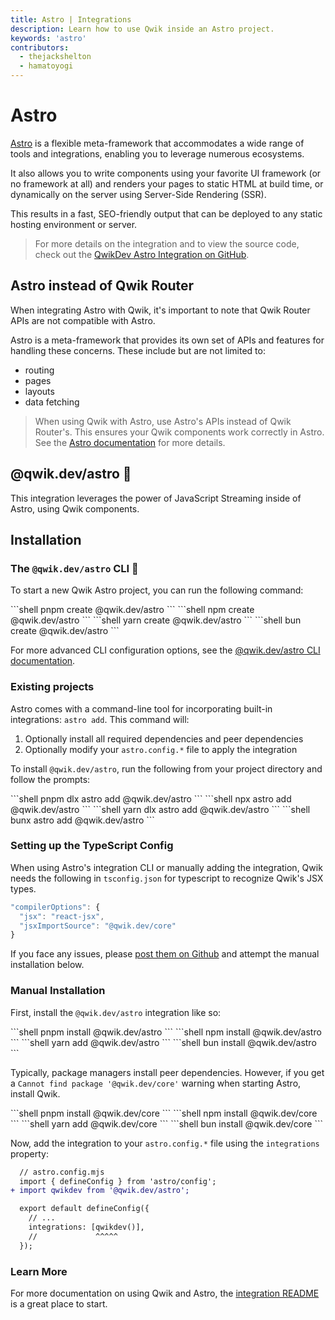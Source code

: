```yaml
---
title: Astro | Integrations
description: Learn how to use Qwik inside an Astro project.
keywords: 'astro'
contributors:
  - thejackshelton
  - hamatoyogi
---
```



# Astro

[Astro](https://astro.build/) is a flexible meta-framework that accommodates a wide range of tools and integrations, enabling you to leverage numerous ecosystems.

It also allows you to write components using your favorite UI framework (or no framework at all) and renders your pages to static HTML at build time, or dynamically on the server using Server-Side Rendering (SSR). 

This results in a fast, SEO-friendly output that can be deployed to any static hosting environment or server.

> For more details on the integration and to view the source code, check out the [QwikDev Astro Integration on GitHub](https://github.com/QwikDev/astro).

## Astro instead of Qwik Router

When integrating Astro with Qwik, it's important to note that Qwik Router APIs are not compatible with Astro. 

Astro is a meta-framework that provides its own set of APIs and features for handling these concerns. 
These include but are not limited to:
- routing 
- pages
- layouts
- data fetching

> When using Qwik with Astro, use Astro's APIs instead of Qwik Router's. This ensures your Qwik components work correctly in Astro. See the [Astro documentation](https://docs.astro.build) for more details.

## @qwik.dev/astro 💜

This integration leverages the power of JavaScript Streaming inside of Astro, using Qwik components.

## Installation

### The `@qwik.dev/astro` CLI 🦾

To start a new Qwik Astro project, you can run the following command:

  <PackageManagerTabs>
  <span q:slot="pnpm">
  ```shell
  pnpm create @qwik.dev/astro
  ```
  </span>
  <span q:slot="npm">
  ```shell
  npm create @qwik.dev/astro
  ```
  </span>
  <span q:slot="yarn">
  ```shell
  yarn create @qwik.dev/astro
  ```
  </span>
  <span q:slot="bun">
  ```shell
  bun create @qwik.dev/astro
  ```
  </span>
  </PackageManagerTabs>

  For more advanced CLI configuration options, see the [@qwik.dev/astro CLI documentation](https://github.com/QwikDev/astro/blob/main/libs/create-qwikdev-astro/README.md).


### Existing projects

Astro comes with a command-line tool for incorporating built-in integrations: `astro add`. This command will:

1. Optionally install all required dependencies and peer dependencies
2. Optionally modify your `astro.config.*` file to apply the integration

To install `@qwik.dev/astro`, run the following from your project directory and follow the prompts:

<PackageManagerTabs>
<span q:slot="pnpm">
```shell
pnpm dlx astro add @qwik.dev/astro
```
</span>
<span q:slot="npm">
```shell
npx astro add @qwik.dev/astro
```
</span>
<span q:slot="yarn">
```shell
yarn dlx astro add @qwik.dev/astro
```
</span>
<span q:slot="bun">
```shell
bunx astro add @qwik.dev/astro
```
</span>
</PackageManagerTabs>

### Setting up the TypeScript Config

When using Astro's integration CLI or manually adding the integration, Qwik needs the following in `tsconfig.json` for typescript to recognize Qwik's JSX types.

```ts
"compilerOptions": {
  "jsx": "react-jsx",
  "jsxImportSource": "@qwik.dev/core"
}
```

If you face any issues, please [post them on Github](https://github.com/QwikDev/astro/issues) and attempt the manual installation below.

### Manual Installation

First, install the `@qwik.dev/astro` integration like so:

<PackageManagerTabs>
<span q:slot="pnpm">
```shell
pnpm install @qwik.dev/astro
```
</span>
<span q:slot="npm">
```shell
npm install @qwik.dev/astro
```
</span>
<span q:slot="yarn">
```shell
yarn add @qwik.dev/astro
```
</span>
<span q:slot="bun">
```shell
bun install @qwik.dev/astro
```
</span>
</PackageManagerTabs>

Typically, package managers install peer dependencies. However, if you get a `Cannot find package '@qwik.dev/core'` warning when starting Astro, install Qwik.

<PackageManagerTabs>
<span q:slot="pnpm">
```shell
pnpm install @qwik.dev/core
```
</span>
<span q:slot="npm">
```shell
npm install @qwik.dev/core
```
</span>
<span q:slot="yarn">
```shell
yarn add @qwik.dev/core
```
</span>
<span q:slot="bun">
```shell
bun install @qwik.dev/core
```
</span>
</PackageManagerTabs>

Now, add the integration to your `astro.config.*` file using the `integrations` property:

```diff lang="js" "qwikdev()"
  // astro.config.mjs
  import { defineConfig } from 'astro/config';
+ import qwikdev from '@qwik.dev/astro';

  export default defineConfig({
    // ...
    integrations: [qwikdev()],
    //             ^^^^^
  });
```

### Learn More

For more documentation on using Qwik and Astro, the [integration README](https://github.com/QwikDev/astro) is a great place to start.

